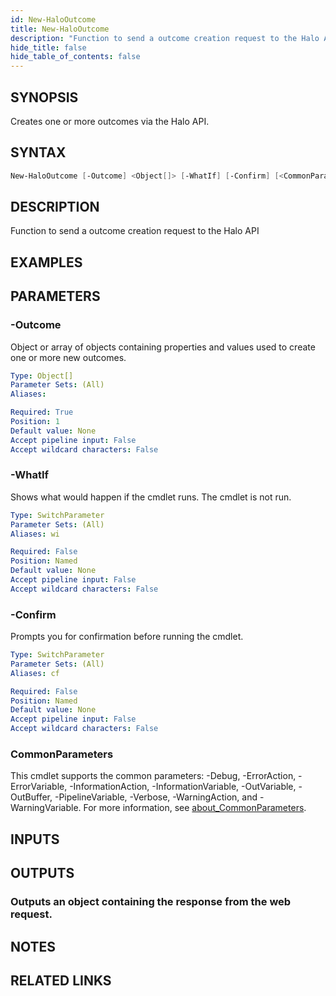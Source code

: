 ```yaml
---
id: New-HaloOutcome
title: New-HaloOutcome
description: "Function to send a outcome creation request to the Halo API"
hide_title: false
hide_table_of_contents: false
---
```


## SYNOPSIS

Creates one or more outcomes via the Halo API.

## SYNTAX

```powershell
New-HaloOutcome [-Outcome] <Object[]> [-WhatIf] [-Confirm] [<CommonParameters>]
```

## DESCRIPTION

Function to send a outcome creation request to the Halo API

## EXAMPLES

## PARAMETERS

### -Outcome

Object or array of objects containing properties and values used to create one or more new outcomes.

```yaml
Type: Object[]
Parameter Sets: (All)
Aliases:

Required: True
Position: 1
Default value: None
Accept pipeline input: False
Accept wildcard characters: False
```

### -WhatIf

Shows what would happen if the cmdlet runs.
The cmdlet is not run.

```yaml
Type: SwitchParameter
Parameter Sets: (All)
Aliases: wi

Required: False
Position: Named
Default value: None
Accept pipeline input: False
Accept wildcard characters: False
```

### -Confirm

Prompts you for confirmation before running the cmdlet.

```yaml
Type: SwitchParameter
Parameter Sets: (All)
Aliases: cf

Required: False
Position: Named
Default value: None
Accept pipeline input: False
Accept wildcard characters: False
```

### CommonParameters

This cmdlet supports the common parameters: -Debug, -ErrorAction, -ErrorVariable, -InformationAction, -InformationVariable, -OutVariable, -OutBuffer, -PipelineVariable, -Verbose, -WarningAction, and -WarningVariable. For more information, see [about_CommonParameters](http://go.microsoft.com/fwlink/?LinkID=113216).

## INPUTS

## OUTPUTS

### Outputs an object containing the response from the web request.

## NOTES

## RELATED LINKS
